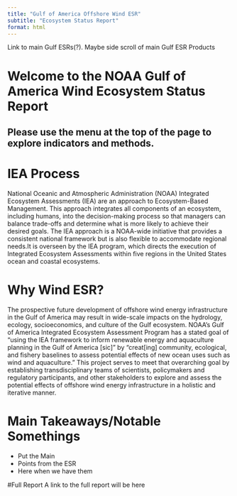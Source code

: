 ```yaml
---
title: "Gulf of America Offshore Wind ESR"
subtitle: "Ecosystem Status Report"
format: html
---
```


::: {.callout-tip title="To Add to Header"}
Link to main Gulf ESRs(?).
Maybe side scroll of main Gulf ESR Products
:::

# Welcome to the NOAA Gulf of America Wind Ecosystem Status Report

## Please use the menu at the top of the page to explore indicators and methods.

# IEA Process

National Oceanic and Atmospheric Administration (NOAA) Integrated Ecosystem Assessments (IEA) are an approach to Ecosystem-Based Management. This approach integrates all components of an ecosystem, including humans, into the decision-making process so that managers can balance trade-offs and determine what is more likely to achieve their desired goals. The IEA approach is a NOAA-wide initiative that provides a consistent national framework but is also flexible to accommodate regional needs.It is overseen by the IEA program, which directs the execution of Integrated Ecosystem Assessments within five regions in the United States ocean and coastal ecosystems.

# Why Wind ESR?

The prospective future development of offshore wind energy infrastructure in the Gulf of America may result in wide-scale impacts on the hydrology, ecology, socioeconomics, and culture of the Gulf ecosystem. NOAA’s Gulf of America Integrated Ecosystem Assessment Program has a stated goal of “using the IEA framework to inform renewable energy and aquaculture planning in the Gulf of America [sic]” by “creat[ing] community, ecological, and fishery baselines to assess potential effects of new ocean uses such as wind and aquaculture.” This project serves to meet that overarching goal by establishing transdisciplinary teams of scientists, policymakers and regulatory participants, and other stakeholders to explore and assess the potential effects of offshore wind energy infrastructure in a holistic and iterative manner.

# Main Takeaways/Notable Somethings
- Put the Main
- Points from the ESR
- Here when we have them

#Full Report
A link to the full report will be here


